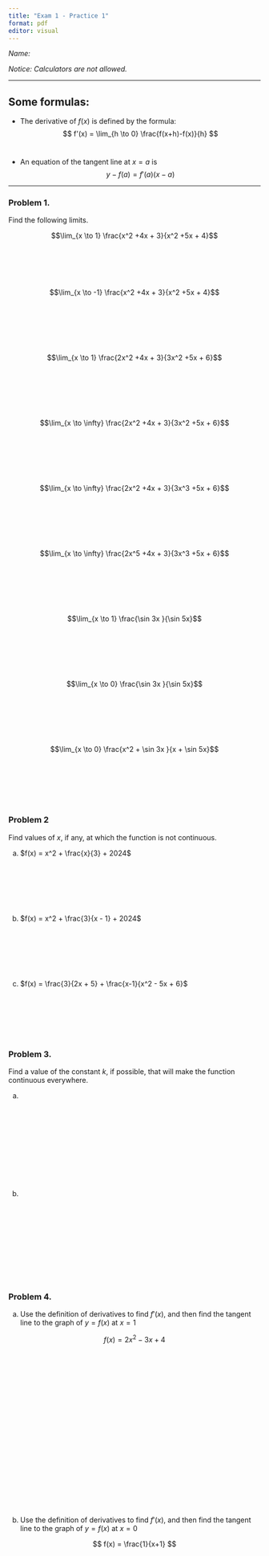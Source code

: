 ```yaml
---
title: "Exam 1 - Practice 1"
format: pdf
editor: visual
---
```


*Name:*

*Notice: Calculators are not allowed. *

---

## Some formulas:

- The derivative of $f(x)$ is defined by the formula:
$$
f'(x) = \lim_{h \to 0} \frac{f(x+h)-f(x)}{h}
$$
\


- An equation of the tangent line at $x = a$ is
$$
y - f(a) = f'(a)(x-a)
$$

---
### Problem 1.

Find the following limits.

$$\lim_{x \to 1} \frac{x^2 +4x + 3}{x^2 +5x + 4}$$

\
\
\
\

$$\lim_{x \to -1} \frac{x^2 +4x + 3}{x^2 +5x + 4}$$

\
\
\
\
\


$$\lim_{x \to 1} \frac{2x^2 +4x + 3}{3x^2 +5x + 6}$$

\
\
\
\
\


$$\lim_{x \to \infty} \frac{2x^2 +4x + 3}{3x^2 +5x + 6}$$

\
\
\
\
\




$$\lim_{x \to \infty} \frac{2x^2 +4x + 3}{3x^3 +5x + 6}$$

\
\
\
\
\


$$\lim_{x \to \infty} \frac{2x^5 +4x + 3}{3x^3 +5x + 6}$$

\
\
\
\
\


$$\lim_{x \to 1} \frac{\sin 3x }{\sin 5x}$$

\
\
\
\
\


$$\lim_{x \to 0} \frac{\sin 3x }{\sin 5x}$$

\
\
\
\
\


$$\lim_{x \to 0} \frac{x^2 + \sin 3x }{x + \sin 5x}$$

\
\
\
\
\


### Problem 2

Find values of $x$, if any, at which the function is not continuous.

a.  $f(x) = x^2 + \frac{x}{3} + 2024$

\
\
\
\
\


b.  $f(x) = x^2 + \frac{3}{x - 1} + 2024$

\
\
\
\
\


c.  $f(x) = \frac{3}{2x + 5} + \frac{x-1}{x^2 - 5x + 6}$

\
\
\
\
\


### Problem 3.

Find a value of the constant $k$, if possible, that will make the function continuous everywhere.

a.  

    \begin{align*}
    f(x) =
     \left\{\begin{array}{lr}
       x-2, & x \le 2 \\
       kx^2 + k, & x > 2  
    \end{array}\right.
    \end{align*}

\
\
\
\

\
\
\
\

b.  

    \begin{align*}
    f(x) =
     \left\{\begin{array}{lr}
       x^2 + x + 4, & x \le 0 \\
      - 9x + k^2, & x > 0
    \end{array}\right.
    \end{align*}

\
\
\
\

\
\
\
\

### Problem 4.

a.  Use the definition of derivatives to find $f'(x)$, and then find the tangent line to the graph of $y = f(x)$ at $x = 1$

$$
f(x) = 2x^2 -3x +4
$$

\
\
\
\

\
\
\
\

\
\
\
\

\
\
\
\

b.  Use the definition of derivatives to find $f'(x)$, and then find the tangent line to the graph of $y = f(x)$ at $x = 0$

$$
f(x) = \frac{1}{x+1}
$$

